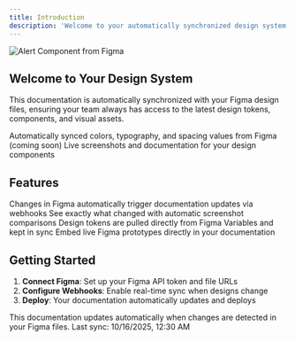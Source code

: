 ```yaml
---
title: Introduction
description: 'Welcome to your automatically synchronized design system documentation'
---
```


<img
  className="block"
  src="https://raw.githubusercontent.com/hellojulian/mintlify/main/public/images/figma-22123-476643.png"
  alt="Alert Component from Figma"
/>

## Welcome to Your Design System

This documentation is automatically synchronized with your Figma design files, ensuring your team always has access to the latest design tokens, components, and visual assets.

<CardGroup cols={2}>
  <Card
    title="Design Tokens"
    icon="palette"
  >
    Automatically synced colors, typography, and spacing values from Figma (coming soon)
  </Card>
  <Card
    title="Components"
    icon="puzzle-piece"
    href="/components/overview"
  >
    Live screenshots and documentation for your design components
  </Card>
</CardGroup>

## Features

<AccordionGroup>
  <Accordion title="Automated Sync">
    Changes in Figma automatically trigger documentation updates via webhooks
  </Accordion>

  <Accordion title="Visual Diffs">
    See exactly what changed with automatic screenshot comparisons
  </Accordion>

  <Accordion title="Live Design Tokens">
    Design tokens are pulled directly from Figma Variables and kept in sync
  </Accordion>

  <Accordion title="Interactive Prototypes">
    Embed live Figma prototypes directly in your documentation
  </Accordion>
</AccordionGroup>

## Getting Started

1. **Connect Figma**: Set up your Figma API token and file URLs
2. **Configure Webhooks**: Enable real-time sync when designs change
3. **Deploy**: Your documentation automatically updates and deploys

<Note>
This documentation updates automatically when changes are detected in your Figma files. Last sync: 10/16/2025, 12:30 AM
</Note>